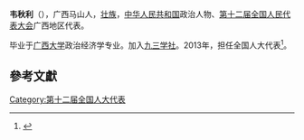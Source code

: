 '''韦秋利'''（{{bd|1962年||}}），广西马山人，[[壮族|壮族]]，[[中华人民共和国|中华人民共和国]]政治人物、[[第十二届全国人民代表大会|第十二届全国人民代表大会]]广西地区代表。

毕业于[[广西大学|广西大学]]政治经济学专业。加入[[九三学社|九三学社]]。2013年，担任全国人大代表<ref>{{cite news|title=全国人大代表信息-韦秋利|url= http://210.82.31.1:8084/delegate/viewDelegate.action?dbid=121931|accessdate=2013-04-05|newspaper=全国人大网}}{{Dead link|date=2020年1月 |bot=InternetArchiveBot |fix-attempted=yes }}</ref>。

==參考文獻==
{{reflist}}
{{中国政治人物小作品}}

[[Category:第十二届全国人大代表|Category:第十二届全国人大代表]]